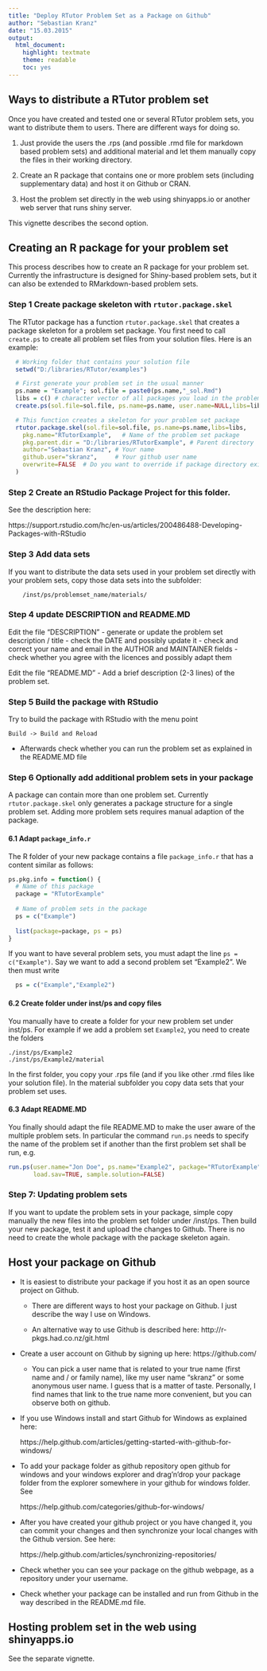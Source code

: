 ```yaml
---
title: "Deploy RTutor Problem Set as a Package on Github"
author: "Sebastian Kranz"
date: "15.03.2015"
output:
  html_document:
    highlight: textmate
    theme: readable
    toc: yes
---
```


## Ways to distribute a RTutor problem set

Once you have created and tested one or several RTutor problem sets, you want to distribute them to users. There are different ways for doing so.

  1. Just provide the users the .rps (and possible .rmd file for markdown based problem sets) and additional material and let them manually copy the files in their working directory.
  
  2. Create an R package that contains one or more problem sets (including supplementary data) and host it on Github or CRAN.
  
  3. Host the problem set directly in the web using shinyapps.io or another web server that runs shiny server.
  
This vignette describes the second option.

## Creating an R package for your problem set

This process describes how to create an R package for your problem set. Currently the infrastructure is designed for Shiny-based problem sets, but it can also be extended to RMarkdown-based problem sets.  

### Step 1 Create package skeleton with `rtutor.package.skel`

The RTutor package has a function `rtutor.package.skel` that creates a package skeleton for a problem set package. You first need to call `create.ps` to create all problem set files from your solution files. Here is an example:

```r

  # Working folder that contains your solution file
  setwd("D:/libraries/RTutor/examples")

  # First generate your problem set in the usual manner
  ps.name = "Example"; sol.file = paste0(ps.name,"_sol.Rmd")
  libs = c() # character vector of all packages you load in the problem set
  create.ps(sol.file=sol.file, ps.name=ps.name, user.name=NULL,libs=libs, stop.when.finished=FALSE)

  # This function creates a skeleton for your problem set package
  rtutor.package.skel(sol.file=sol.file, ps.name=ps.name,libs=libs,
    pkg.name="RTutorExample",   # Name of the problem set package
    pkg.parent.dir = "D:/libraries/RTutorExample", # Parent directory 
    author="Sebastian Kranz", # Your name
    github.user="skranz",     # Your github user name
    overwrite=FALSE  # Do you want to override if package directory exists?
  )

```


### Step 2 Create an RStudio Package Project for this folder. 

See the description here:

  https://support.rstudio.com/hc/en-us/articles/200486488-Developing-Packages-with-RStudio

### Step 3 Add data sets 

If you want to distribute the data sets used in your problem set directly with your problem sets, copy those data sets into the subfolder:

   		/inst/ps/problemset_name/materials/

### Step 4 update DESCRIPTION and README.MD

Edit the file "DESCRIPTION"
	- generate or update the problem set description / title
	- check the DATE and possibly update it
	- check and correct your name and email in the AUTHOR and MAINTAINER fields
	- check whether you agree with the licences and possibly adapt them

Edit the file "README.MD"
	- Add a brief description (2-3 lines) of the problem set.

###  Step 5 Build the package with RStudio

Try to build the package with RStudio with the menu point
	
	Build -> Build and Reload

   - Afterwards check whether you can run the problem set as explained in the README.MD file	
   
### Step 6 Optionally add additional problem sets in your package

A package can contain more than one problem set. Currently `rtutor.package.skel` only generates a package structure for a single problem set. Adding more problem sets requires manual adaption of the package.

#### 6.1 Adapt `package_info.r`

The R folder of your new package contains a file `package_info.r` that has a content similar as follows:

```r
ps.pkg.info = function() {
  # Name of this package
  package = "RTutorExample"
  
  # Name of problem sets in the package
  ps = c("Example")
  
  list(package=package, ps = ps)
}
```

If you want to have several problem sets, you must adapt the line   `ps = c("Example")`. Say we want to add a second problem set "Example2". We then must write
```r
  ps = c("Example","Example2")
```

#### 6.2 Create folder under inst/ps and copy files

You manually have to create a folder for your new problem set under inst/ps. For example if we add a problem set `Example2`, you need to create the folders

```
./inst/ps/Example2
./inst/ps/Example2/material
```

In the first folder, you copy your .rps file (and if you like other .rmd files like your solution file). In the material subfolder you copy data sets that your problem set uses.

#### 6.3 Adapt README.MD

You finally should adapt the file README.MD to make the user aware of the multiple problem sets. In particular the command `run.ps` needs to specify the name of the problem set if another than the first problem set shall be run, e.g.

```r
run.ps(user.name="Jon Doe", ps.name="Example2", package="RTutorExample",
       load.sav=TRUE, sample.solution=FALSE)
```

### Step 7: Updating problem sets

If you want to update the problem sets in your package, simple copy manually the new files into the problem set folder under /inst/ps. Then build your new package, test it and upload the changes to Github.
There is no need to create the whole package with the package skeleton again.


## Host your package on Github
	
- It is easiest to distribute your package if you host it as an open source project on Github.
  
	- There are different ways to host your package on Github. I just describe the way I use on Windows.
  
 	- An alternative way to use Github is described here: http://r-pkgs.had.co.nz/git.html 

- Create a user account on Github by signing up here: https://github.com/

	- You can pick a user name that is related to your true name (first name and / or family name), like my user name "skranz" or some anonymous user name. I guess that is a matter of taste. Personally, I find names that link to the true name more convenient, but you can observe both on github.

- If you use Windows install and start Github for Windows as explained here:

	https://help.github.com/articles/getting-started-with-github-for-windows/

- To add your package folder as github repository open github for windows and your windows explorer and drag'n'drop your package folder from the explorer somewhere in your github for windows folder. See

	https://help.github.com/categories/github-for-windows/

- After you have created your github project or you have changed it, you can commit your changes and then synchronize your local changes with the Github version. See here:

  https://help.github.com/articles/synchronizing-repositories/

- Check whether you can see your package on the github webpage, as a repository under your username.

- Check whether your package can be installed and run from Github in the way described in the README.md file.

## Hosting problem set in the web using shinyapps.io

See the separate vignette.